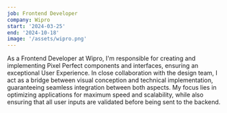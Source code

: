 ```yaml
---
job: Frontend Developer
company: Wipro
start: '2024-03-25'
end: '2024-10-18'
image: '/assets/wipro.png'
---
```


As a Frontend Developer at Wipro, I'm responsible for creating and implementing Pixel Perfect components and interfaces, ensuring an exceptional User Experience. In close collaboration with the design team, I act as a bridge between visual conception and technical implementation, guaranteeing seamless integration between both aspects. My focus lies in optimizing applications for maximum speed and scalability, while also ensuring that all user inputs are validated before being sent to the backend.
